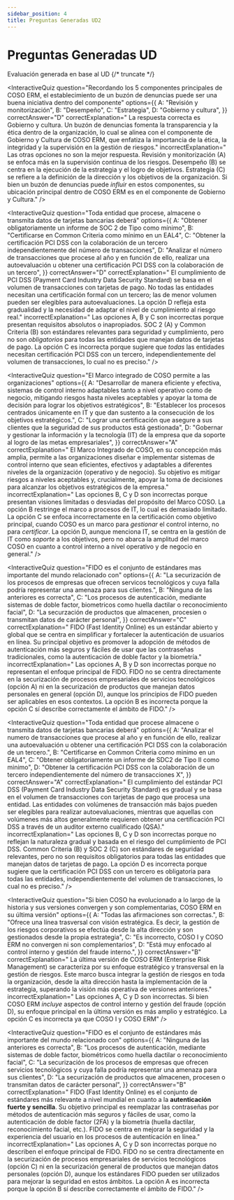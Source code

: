 ```yaml
---
sidebar_position: 4
title: Preguntas Generadas UD2
---
```



# Preguntas Generadas UD

Evaluación generada en base al UD
{/* truncate */}

<InteractiveQuiz
  question="Recordando los 5 componentes principales de COSO ERM, el establecimiento de un buzón de denuncias puede ser una buena iniciativa dentro del componente"
  options={{
    A: "Revisión y monitorización",
    B: "Desempeño",
    C: "Estrategia",
    D: "Gobierno y cultura",
  }}
  correctAnswer="D"
  correctExplanation=" La respuesta correcta es Gobierno y cultura. Un buzón de denuncias fomenta la transparencia y la ética dentro de la organización, lo cual se alinea con el componente de Gobierno y Cultura de COSO ERM, que enfatiza la importancia de la ética, la integridad y la supervisión en la gestión de riesgos."
  incorrectExplanation=" Las otras opciones no son la mejor respuesta.  Revisión y monitorización (A) se enfoca más en la supervisión continua de los riesgos. Desempeño (B) se centra en la ejecución de la estrategia y el logro de objetivos. Estrategia (C) se refiere a la definición de la dirección y los objetivos de la organización. Si bien un buzón de denuncias puede *influir* en estos componentes, su ubicación principal dentro de COSO ERM es en el componente de Gobierno y Cultura."
/>

<InteractiveQuiz
  question="Toda entidad que procese, almacene o transmita datos de tarjetas bancarias deberá"
  options={{
    A: "Obtener obligatoriamente un informe de SOC 2 de Tipo como mínimo",
    B: "Certificarse en Common Criteria como mínimo en un EAL4",
    C: "Obtener la certificación PCI DSS con la colaboración de un tercero independientemente del número de transacciones",
    D: "Analizar el número de transacciones que procese al año y en función de ello, realizar una autoevaluación u obtener una certificación PCI DSS con la colaboración de un tercero",
  }}
  correctAnswer="D"
  correctExplanation="  El cumplimiento de PCI DSS (Payment Card Industry Data Security Standard) se basa en el volumen de transacciones con tarjetas de pago.  No todas las entidades necesitan una certificación formal con un tercero; las de menor volumen pueden ser elegibles para autoevaluaciones. La opción D refleja esta gradualidad y la necesidad de adaptar el nivel de cumplimiento al riesgo real."
  incorrectExplanation=" Las opciones A, B y C son incorrectas porque presentan requisitos absolutos o inapropiados. SOC 2 (A) y Common Criteria (B) son estándares relevantes para seguridad y cumplimiento, pero no son *obligatorios* para todas las entidades que manejan datos de tarjetas de pago.  La opción C es incorrecta porque sugiere que *todas* las entidades necesitan certificación PCI DSS con un tercero, independientemente del volumen de transacciones, lo cual no es preciso."
/>

<InteractiveQuiz
  question="El Marco integrado de COSO permite a las organizaciones"
  options={{
    A: "Desarrollar de manera eficiente y efectiva, sistemas de control interno adaptables tanto a nivel operativo como de negocio, mitigando riesgos hasta niveles aceptables y apoyar la toma de decisión para lograr los objetivos estratégicos",
    B: "Establecer los procesos centrados únicamente en IT y que dan sustento a la consecución de los objetivos estratégicos.",
    C: "Lograr una certificación que asegure a sus clientes que la seguridad de sus productos está gestionada",
    D: "Gobernar y gestionar la información y la tecnología (IT) de la empresa que da soporte al logro de las metas empresariales",
  }}
  correctAnswer="A"
  correctExplanation=" El Marco Integrado de COSO, en su concepción más amplia, permite a las organizaciones diseñar e implementar sistemas de control interno que sean eficientes, efectivos y adaptables a diferentes niveles de la organización (operativo y de negocio).  Su objetivo es mitigar riesgos a niveles aceptables y, crucialmente, apoyar la toma de decisiones para alcanzar los objetivos estratégicos de la empresa."
  incorrectExplanation=" Las opciones B, C y D son incorrectas porque presentan visiones limitadas o desviadas del propósito del Marco COSO. La opción B restringe el marco a procesos de IT, lo cual es demasiado limitado.  La opción C se enfoca incorrectamente en la certificación como objetivo principal, cuando COSO es un marco para *gestionar* el control interno, no para *certificar*. La opción D, aunque menciona IT,  se centra en la gestión de IT como *soporte* a los objetivos, pero no abarca la amplitud del marco COSO en cuanto a control interno a nivel operativo y de negocio en general."
/>

<InteractiveQuiz
  question="FIDO es el conjunto de estándares mas importante del mundo relacionado con"
  options={{
    A: "La securización de los procesos de empresas que ofrecen servicos tecnológicos y cuya falla podría representar una amenaza para sus clientes.",
    B: "Ninguna de las anteriores es correcta",
    C: "Los procesos de autenticación, mediante sistemas de doble factor, biometricos como huella dactilar o reconocimiento facial",
    D: "La securzación de productos que almacenen, procesien o transmitan datos de carácter personal",
  }}
  correctAnswer="C"
  correctExplanation=" FIDO (Fast Identity Online) es un estándar abierto y global que se centra en simplificar y fortalecer la autenticación de usuarios en línea. Su principal objetivo es promover la adopción de métodos de autenticación más seguros y fáciles de usar que las contraseñas tradicionales, como la autenticación de doble factor y la biometría."
  incorrectExplanation=" Las opciones A, B y D son incorrectas porque no representan el enfoque principal de FIDO. FIDO no se centra directamente en la securización de procesos empresariales de servicios tecnológicos (opción A) ni en la securización de productos que manejan datos personales en general (opción D), aunque los principios de FIDO pueden ser aplicables en esos contextos. La opción B es incorrecta porque la opción C sí describe correctamente el ámbito de FIDO."
/>

<InteractiveQuiz
  question="Toda entidad que procese almacene o transmita datos de tarjetas bancarias deberá"
  options={{
    A: "Analizar el numero de transacciones que procese al año y en función de ello, realizar una autoevaluación u obtener una certificación PCI DSS con la colaboración de un tercero.",
    B: "Certificarse en Common Criteria como minimo en un EAL4",
    C: "Obtener obligatoriamente un informe de SDC2 de Tipo II como minimo",
    D: "Obtener la certificación PCI DSS con la colaboración de un tercero independientemente del número de transacciones X",
  }}
  correctAnswer="A"
  correctExplanation=" El cumplimiento del estándar PCI DSS (Payment Card Industry Data Security Standard) es gradual y se basa en el volumen de transacciones con tarjetas de pago que procesa una entidad. Las entidades con volúmenes de transacción más bajos pueden ser elegibles para realizar autoevaluaciones, mientras que aquellas con volúmenes más altos generalmente requieren obtener una certificación PCI DSS a través de un auditor externo cualificado (QSA)."
  incorrectExplanation=" Las opciones B, C y D son incorrectas porque no reflejan la naturaleza gradual y basada en el riesgo del cumplimiento de PCI DSS.  Common Criteria (B) y SOC 2 (C) son estándares de seguridad relevantes, pero no son requisitos obligatorios para todas las entidades que manejan datos de tarjetas de pago. La opción D es incorrecta porque sugiere que la certificación PCI DSS con un tercero es obligatoria para todas las entidades, independientemente del volumen de transacciones, lo cual no es preciso."
/>

<InteractiveQuiz
  question="Si bien COSO ha evolucionado a lo largo de la historia y sus versiones convergen y son complementarias, COSO ERM en su última versión"
  options={{
    A: "Todas las afirmaciones son correctas.",
    B: "Ofrece una línea trasversal con visión estratégica. Es decir, la gestión de los riesgos corporativos se efectúa desde la alta dirección y son gestionados desde la propia estrategia",
    C: "Es incorrecto, COSO I y COSO ERM no convergen ni son complementarios",
    D: "Está muy enfocado al control interno y gestión del fraude interno.",
  }}
  correctAnswer="B"
  correctExplanation=" La última versión de COSO ERM (Enterprise Risk Management) se caracteriza por su enfoque estratégico y transversal en la gestión de riesgos.  Este marco busca integrar la gestión de riesgos en toda la organización, desde la alta dirección hasta la implementación de la estrategia, superando la visión más operativa de versiones anteriores."
  incorrectExplanation=" Las opciones A, C y D son incorrectas.  Si bien COSO ERM *incluye* aspectos de control interno y gestión del fraude (opción D), su enfoque principal en la última versión es más amplio y estratégico. La opción C es incorrecta ya que COSO I y COSO ERM"
/>

<InteractiveQuiz
  question="FIDO es el conjunto de estándares más importante del mundo relacionado con"
  options={{
    A: "Ninguna de las anteriores es correcta",
    B: "Los procesos de autenticación, mediante sistemas de doble factor, biométricos como huella dactilar o reconocimiento facial",
    C: "La securización de los procesos de empresas que ofrecen servicios tecnológicos y cuya falla podría representar una amenaza para sus clientes",
    D: "La securización de productos que almacenen, procesen o transmitan datos de carácter personal",
  }}
  correctAnswer="B"
  correctExplanation=" FIDO (Fast Identity Online) es el conjunto de estándares más relevante a nivel mundial en cuanto a la **autenticación fuerte y sencilla**.  Su objetivo principal es reemplazar las contraseñas por métodos de autenticación más seguros y fáciles de usar, como la autenticación de doble factor (2FA) y la biometría (huella dactilar, reconocimiento facial, etc.). FIDO se centra en mejorar la seguridad y la experiencia del usuario en los procesos de autenticación en línea."
  incorrectExplanation=" Las opciones A, C y D son incorrectas porque no describen el enfoque principal de FIDO.  FIDO no se centra directamente en la securización de procesos empresariales de servicios tecnológicos (opción C) ni en la securización general de productos que manejan datos personales (opción D), aunque los estándares FIDO pueden ser utilizados para mejorar la seguridad en estos ámbitos. La opción A es incorrecta porque la opción B sí describe correctamente el ámbito de FIDO."
/>
